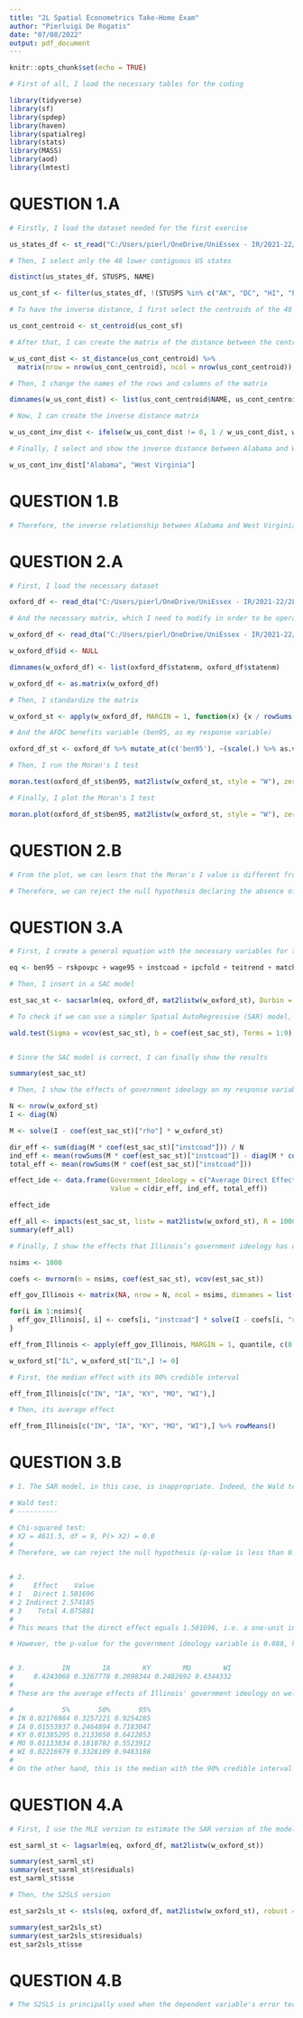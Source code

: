 ---
title: "2L Spatial Econometrics Take-Home Exam"
author: "Pierluigi De Rogatis"
date: "07/08/2022"
output: pdf_document
---

```{r setup, include=FALSE}
knitr::opts_chunk$set(echo = TRUE)
```

```{r}

# First of all, I load the necessary tables for the coding

library(tidyverse)
library(sf)
library(spdep)
library(haven)
library(spatialreg)
library(stats)
library(MASS)
library(aod)
library(lmtest)

```


# QUESTION 1.A

```{r}

# Firstly, I load the dataset needed for the first exercise

us_states_df <- st_read("C:/Users/pierl/OneDrive/UniEssex - IR/2021-22/2L - SPATIAL ECONOMETRICS/Exam/cb_2017_us_state_500k/cb_2017_us_state_500k.shp")

# Then, I select only the 48 lower contiguous US states

distinct(us_states_df, STUSPS, NAME)

us_cont_sf <- filter(us_states_df, !(STUSPS %in% c("AK", "DC", "HI", "PR", "VI", "AS", "GU", "MP")))

# To have the inverse distance, I first select the centroids of the 48 US States

us_cont_centroid <- st_centroid(us_cont_sf)

# After that, I can create the matrix of the distance between the centroids

w_us_cont_dist <- st_distance(us_cont_centroid) %>%
  matrix(nrow = nrow(us_cont_centroid), ncol = nrow(us_cont_centroid))

# Then, I change the names of the rows and columns of the matrix

dimnames(w_us_cont_dist) <- list(us_cont_centroid$NAME, us_cont_centroid$NAME)

# Now, I can create the inverse distance matrix

w_us_cont_inv_dist <- ifelse(w_us_cont_dist != 0, 1 / w_us_cont_dist, w_us_cont_dist)

# Finally, I select and show the inverse distance between Alabama and West Virginia

w_us_cont_inv_dist["Alabama", "West Virginia"]

```


# QUESTION 1.B

```{r}

# Therefore, the inverse relationship between Alabama and West Virginia is 1.163754e-06.

```


# QUESTION 2.A

```{r}

# First, I load the necessary dataset

oxford_df <- read_dta("C:/Users/pierl/OneDrive/UniEssex - IR/2021-22/2L - SPATIAL ECONOMETRICS/Exam/oxford_data.dta")

# And the necessary matrix, which I need to modify in order to be operationally ready for future calculations

w_oxford_df <- read_dta("C:/Users/pierl/OneDrive/UniEssex - IR/2021-22/2L - SPATIAL ECONOMETRICS/Exam/oxford_w.dta")

w_oxford_df$id <- NULL

dimnames(w_oxford_df) <- list(oxford_df$statenm, oxford_df$statenm)

w_oxford_df <- as.matrix(w_oxford_df)

# Then, I standardize the matrix

w_oxford_st <- apply(w_oxford_df, MARGIN = 1, function(x) {x / rowSums(w_oxford_df)})

# And the AFDC benefits variable (ben95, as my response variable)

oxford_df_st <- oxford_df %>% mutate_at(c('ben95'), ~(scale(.) %>% as.vector))

# Then, I run the Moran's I test

moran.test(oxford_df_st$ben95, mat2listw(w_oxford_st, style = "W"), zero.policy = TRUE)

# Finally, I plot the Moran's I test

moran.plot(oxford_df_st$ben95, mat2listw(w_oxford_st, style = "W"), zero.policy = TRUE)

```


# QUESTION 2.B

```{r}

# From the plot, we can learn that the Moran's I value is different from 0 and positive (0.54), and it is statistically significant (p-value is far less than 0.05). 

# Therefore, we can reject the null hypothesis declaring the absence of negative autocorrelation (since the expected value -0.021 was negative and close to zero). Further, the variable is positive, which means that our variable of interest is clustered in noticeable patterns. Therefore, there is spatial autocorrelation in the dependent variable (AFDC benefits), i.e., I can reject the null hypothesis and conclude that the welfare benefits are spatially clustered together in such a distribution that it is unlikely to have occurred randomly.

```


# QUESTION 3.A

```{r}

# First, I create a general equation with the necessary variables for the Spatial Autoregressive Combined (SAC) model

eq <- ben95 ~ rskpovpc + wage95 + instcoad + ipcfold + teitrend + match

# Then, I insert in a SAC model

est_sac_st <- sacsarlm(eq, oxford_df, mat2listw(w_oxford_st), Durbin = FALSE)

# To check if we can use a simpler Spatial AutoRegressive (SAR) model, I will implement the Wald diagnostic test since it needs to calculate only the unrestricted (SAC) model rather than both models

wald.test(Sigma = vcov(est_sac_st), b = coef(est_sac_st), Terms = 1:9)


# Since the SAC model is correct, I can finally show the results

summary(est_sac_st)

# Then, I show the effects of government ideology on my response variable (AFDC benefits) with its uncertainty estimates

N <- nrow(w_oxford_st)
I <- diag(N)

M <- solve(I - coef(est_sac_st)["rho"] * w_oxford_st)

dir_eff <- sum(diag(M * coef(est_sac_st)["instcoad"])) / N
ind_eff <- mean(rowSums(M * coef(est_sac_st)["instcoad"]) - diag(M * coef(est_sac_st)["instcoad"]))
total_eff <- mean(rowSums(M * coef(est_sac_st)["instcoad"]))

effect_ide <- data.frame(Government_Ideology = c("Average Direct Effect", "Average Indirect Effect", "Average Total Effect"),
                         Value = c(dir_eff, ind_eff, total_eff))

effect_ide

eff_all <- impacts(est_sac_st, listw = mat2listw(w_oxford_st), R = 1000)
summary(eff_all)

# Finally, I show the effects that Illinois’s government ideology has on welfare state provision in its neighboring states

nsims <- 1000

coefs <- mvrnorm(n = nsims, coef(est_sac_st), vcov(est_sac_st))

eff_gov_Illinois <- matrix(NA, nrow = N, ncol = nsims, dimnames = list(oxford_df$statenm, NULL))

for(i in 1:nsims){
  eff_gov_Illinois[, i] <- coefs[i, "instcoad"] * solve(I - coefs[i, "rho"] * w_oxford_st)[, "IL"]
}

eff_from_Illinois <- apply(eff_gov_Illinois, MARGIN = 1, quantile, c(0.05, 0.50, 0.95)) %>% t()

w_oxford_st["IL", w_oxford_st["IL",] != 0]

# First, the median effect with its 90% credible interval

eff_from_Illinois[c("IN", "IA", "KY", "MO", "WI"),]

# Then, its average effect

eff_from_Illinois[c("IN", "IA", "KY", "MO", "WI"),] %>% rowMeans()

```


# QUESTION 3.B

```{r}

# 1. The SAR model, in this case, is inappropriate. Indeed, the Wald test to the SAC produce the following results:

# Wald test:
# ----------

# Chi-squared test:
# X2 = 4611.5, df = 9, P(> X2) = 0.0
#
# Therefore, we can reject the null hypothesis (p-value is less than 0.05) that some of the regression coefficients for the predictor variables (the parameters estimated by the model) are equal to zero. This means that we need all the regressors formulated in the SAC model (including lambda). 


# 2.
#     Effect    Value
# 1   Direct 1.501696
# 2 Indirect 2.574185
# 3    Total 4.075881
#
# This means that the direct effect equals 1.501696, i.e. a one-unit increase in the government ideology variable of the state (more liberal) will increase the welfare provision in the same state on average (this can change between states, this is the average direct effect). Further, a one-unit increase in the government ideology variable will increase by 2.574185 the welfare provision in the neighboring countries on average (this is still the average indirect effect). Therefore, the total effect can be defined as a 4.075881 average increase in the welfare provision in the overall dataset following a one-unit increase in the government ideology variable of the state (this is still the average total effect). 

# However, the p-value for the government ideology variable is 0.088, higher than the threshold of 0.05. This estimate means that the government ideology has not a statistically significant relationship with the response variable (welfare provision) in our SAC model. Indeed, if we measure the uncertainty estimates, we can easily notice that the naive standard error is 0.67267 for the average total effects, 0.6534 for the average indirect effects, and 0.032716 for the average direct effects. Furthermore, the 95% credible interval for the direct effect is between -0.2577 and 3.3138, while for the indirect effect is between -0.5341 and 11.427, and for the total effect is between -0.9797 and 14.034. 


# 3.         IN        IA        KY        MO        WI 
#     0.4243068 0.3267778 0.2898344 0.2482692 0.4344332 
#
# These are the average effects of Illinois' government ideology on welfare state provision (ben95) in its five neighboring states (the result of a one-unit increase in the variable "instcoad" in Illinois): 0.4243068 for Indiana IN, 0.3267778 for Iowa IA, 0.2898344 for Kentucky KY, 0.2482692 for Missouri MO, and 0.4344332 for Wisconsin WI. 

#            5%       50%       95%
# IN 0.02176984 0.3257221 0.9254285
# IA 0.01553937 0.2464894 0.7183047
# KY 0.01385295 0.2133650 0.6422853
# MO 0.01133834 0.1810782 0.5523912
# WI 0.02216979 0.3328109 0.9483188
#
# On the other hand, this is the median with the 90% credible interval of the effect of government ideology in Illinois in its five neighbors: Indiana IN, Iowa IA, Kentucky KY, Missouri MO, and Wisconsin WI.


```


# QUESTION 4.A

```{r}

# First, I use the MLE version to estimate the SAR version of the model

est_sarml_st <- lagsarlm(eq, oxford_df, mat2listw(w_oxford_st))

summary(est_sarml_st)
summary(est_sarml_st$residuals)
est_sarml_st$sse

# Then, the S2SLS version

est_sar2sls_st <- stsls(eq, oxford_df, mat2listw(w_oxford_st), robust = TRUE)

summary(est_sar2sls_st)
summary(est_sar2sls_st$residuals)
est_sar2sls_st$sse

```


# QUESTION 4.B

```{r}

# The S2SLS is principally used when the dependent variable's error terms are correlated with the independent variables (i.e., endogeneity of X) or when there are feedback loops in the model. For this reason, the S2SLS creates a new instrumental variable uncorrelated with the error term but still correlated with our predictors. By contrast, with the MLE model, we are trying to determine the most "trustworthy" parameters in our SAR model based on the sample data. For this reason, they have different outcomes since the MLE tries to find the most likely estimate of the regression parameters while the S2SLS tries to minimize the sum of the residual errors (which is not the same purpose as before). For this reason, they have different parameters, which can be noticed by the difference in the standard error and z-value that each parameter has in the two models. Indeed, standard errors are less in the MLE model since it estimates the parameters more efficiently, while the S2SLS model only reduces the residual errors. This reasoning is also proven by the values of the z-value (ratio of the coefficient estimate with the standard error of the estimator) which are significantly higher (thus, less uncertainty) in the MLE model. This logic is finally confirmed by the SSE (sum of squared errors) which is significantly lower for the MLE model rather than the S2SLS model. Therefore, I can conclude that I trust the MLE model rather than the S2SLS in estimating the parameters for our Spatial Autoregressive model.  

```